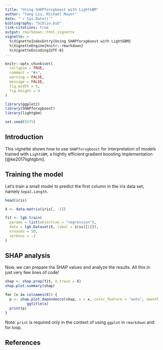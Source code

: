 ```yaml
---
title: "Using SHAPforxgboost with LightGBM"
author: "Yang Liu, Michael Mayer"
date: "`r Sys.Date()`"
bibliography: "biblio.bib"
link-citations: true
output: rmarkdown::html_vignette
vignette: >
  %\VignetteIndexEntry{Using SHAPforxgboost with LightGBM}
  %\VignetteEngine{knitr::rmarkdown}
  %\VignetteEncoding{UTF-8}
---
```


```r
knitr::opts_chunk$set(
  collapse = TRUE,
  comment = "#>",
  warning = FALSE,
  message = FALSE,
  fig.width = 5,
  fig.height = 4
)
```

```r
library(ggplot2)
library(SHAPforxgboost)
library(lightgbm)

set.seed(9375)
```

## Introduction

This vignette shows how to use `SHAPforxgboost` for interpretation of models trained with `LightGBM`, a hightly efficient gradient boosting implementation [@ke2017lightgbm].

## Training the model

Let's train a small model to predict the first column in the iris data set, namely `Sepal.Length`.

```r
head(iris)

X <- data.matrix(iris[, -1])

fit <- lgb.train(
  params = list(objective = "regression"),
  data = lgb.Dataset(X, label = iris[[1]]),
  nrounds = 50,
  verbose = -2
)

```

## SHAP analysis

Now, we can prepare the SHAP values and analyze the results. All this in just very few lines of code!

```r
shap <- shap.prep(fit, X_train = X)
shap.plot.summary(shap)

for (x in colnames(X)) {
  p <- shap.plot.dependence(shap, x = x, color_feature = "auto", smooth = FALSE) +
          ggtitle(x)
  print(p)
}

```

Note: `print` is required only in the context of using `ggplot` in `rmarkdown` and for loop.

## References

